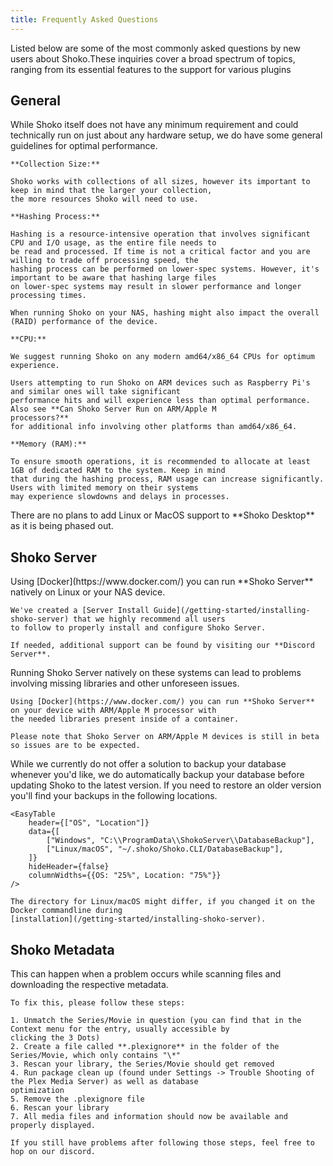 ```yaml
---
title: Frequently Asked Questions
---
```



Listed below are some of the most commonly asked questions by new users about Shoko.These inquiries cover a broad
spectrum of topics, ranging from its essential features to the support for various plugins

## General

<Accordion title='What Are The System Requirements?'>
    While Shoko itself does not have any minimum requirement and could technically run on just about any hardware setup,
    we do have some general guidelines for optimal performance.

    **Collection Size:**

    Shoko works with collections of all sizes, however its important to keep in mind that the larger your collection,
    the more resources Shoko will need to use.

    **Hashing Process:**

    Hashing is a resource-intensive operation that involves significant CPU and I/O usage, as the entire file needs to
    be read and processed. If time is not a critical factor and you are willing to trade off processing speed, the
    hashing process can be performed on lower-spec systems. However, it's important to be aware that hashing large files
    on lower-spec systems may result in slower performance and longer processing times.

    When running Shoko on your NAS, hashing might also impact the overall (RAID) performance of the device.

    **CPU:**

    We suggest running Shoko on any modern amd64/x86_64 CPUs for optimum experience.

    Users attempting to run Shoko on ARM devices such as Raspberry Pi's and similar ones will take significant
    performance hits and will experience less than optimal performance. Also see **Can Shoko Server Run on ARM/Apple M
    processors?**
    for additional info involving other platforms than amd64/x86_64.

    **Memory (RAM):**

    To ensure smooth operations, it is recommended to allocate at least 1GB of dedicated RAM to the system. Keep in mind
    that during the hashing process, RAM usage can increase significantly. Users with limited memory on their systems
    may experience slowdowns and delays in processes.
</Accordion>

<Accordion title='What About Shoko Desktop on Linux/MacOS?'>
    There are no plans to add Linux or MacOS support to **Shoko Desktop** as it is being phased out.
</Accordion>

## Shoko Server

<Accordion title='Does Shoko Server Run on Linux/NAS?'>
    Using [Docker](https://www.docker.com/) you can run **Shoko Server** natively on Linux or your NAS device.

    We've created a [Server Install Guide](/getting-started/installing-shoko-server) that we highly recommend all users
    to follow to properly install and configure Shoko Server.

    If needed, additional support can be found by visiting our **Discord Server**.
</Accordion>

<Accordion title='Can Shoko Server Run on ARM/Apple M processors?'>
    Running Shoko Server natively on these systems can lead to problems involving missing libraries and other unforeseen
    issues.

    Using [Docker](https://www.docker.com/) you can run **Shoko Server** on your device with ARM/Apple M processor with
    the needed libraries present inside of a container.

    Please note that Shoko Server on ARM/Apple M devices is still in beta so issues are to be expected.
</Accordion>

<Accordion title='How Do I Backup My Collection?'>
    While we currently do not offer a solution to backup your database whenever you'd like, we do automatically backup
    your database before updating Shoko to the latest version. If you need to restore an older version you'll find your
    backups in the following locations.

    <EasyTable
        header={["OS", "Location"]}
        data={[
            ["Windows", "C:\\ProgramData\\ShokoServer\\DatabaseBackup"],
            ["Linux/macOS", "~/.shoko/Shoko.CLI/DatabaseBackup"],
        ]}
        hideHeader={false}
        columnWidths={{OS: "25%", Location: "75%"}}
    />

    The directory for Linux/macOS might differ, if you changed it on the Docker commandline during
    [installation](/getting-started/installing-shoko-server).
</Accordion>

## Shoko Metadata

<Accordion title='Fixing Missing Posters/Information In Plex When Using ShokoMetadata?'>
    This can happen when a problem occurs while scanning files and downloading the respective metadata.

    To fix this, please follow these steps:

    1. Unmatch the Series/Movie in question (you can find that in the Context menu for the entry, usually accessible by
    clicking the 3 Dots)
    2. Create a file called **.plexignore** in the folder of the Series/Movie, which only contains "\*"
    3. Rescan your library, the Series/Movie should get removed
    4. Run package clean up (found under Settings -> Trouble Shooting of the Plex Media Server) as well as database
    optimization
    5. Remove the .plexignore file
    6. Rescan your library
    7. All media files and information should now be available and properly displayed.

    If you still have problems after following those steps, feel free to hop on our discord.
</Accordion>
